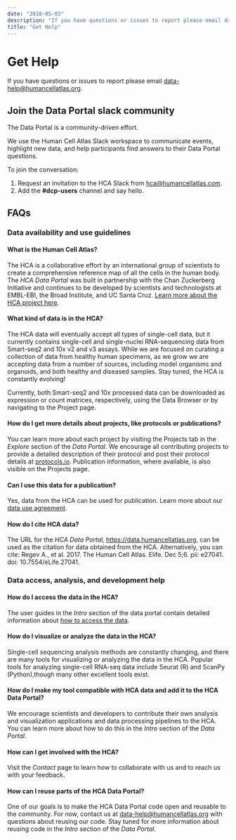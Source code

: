 ```yaml
---
date: "2018-05-03"
description: "If you have questions or issues to report please email data-help@humancellatlas.org."
title: "Get Help"
---
```


# Get Help

If you have questions or issues to report please email [data-help@humancellatlas.org]({emailHelp}).

## Join the Data Portal slack community

The Data Portal is a community-driven effort.

We use the Human Cell Atlas Slack workspace to communicate events, highlight new data, and help participants find answers to their Data Portal questions.

To join the conversation:

1. Request an invitation to the HCA Slack from [hca@humancellatlas.com]({emailHumanCellAtlas}).
2. Add the **#dcp-users** channel and say hello.

## FAQs

### Data availability and use guidelines

#### What is the Human Cell Atlas?

The HCA is a collaborative effort by an international group of scientists to create a comprehensive reference map of all the cells in the human body. The _HCA Data Portal_ was built in partnership with the Chan Zuckerberg Initiative and continues to be developed by scientists and technologists at EMBL-EBI, the Broad Institute,
and UC Santa Cruz. [Learn more about the HCA project here]({hcaOrg}).

#### What kind of data is in the HCA?

The HCA data will eventually accept all types of single-cell data, but it currently contains single-cell and single-nuclei RNA-sequencing data from Smart-seq2 and 10x v2 and v3 assays. While we are focused on curating a collection of data from healthy human specimens, as we grow we are accepting data from a number of sources, including model organisms and organoids, and both healthy and diseased samples. Stay tuned, the HCA is constantly evolving!

Currently, both Smart-seq2 and 10x processed data can be downloaded as expression or count matrices, respectively, using the Data Browser or by navigating to the Project page.

#### How do I get more details about projects, like protocols or publications?

You can learn more about each project by visiting the Projects tab in the _Explore_ section of the _Data Portal_. We encourage all contributing projects to provide a detailed description of their protocol and post their protocol details at [protocols.io](https://www.protocols.io/). Publication information, where available, is also visible on the Projects page.

#### Can I use this data for a publication?

Yes, data from the HCA can be used for publication. Learn more about our [data use agreement](/about/data-use-agreement).

#### How do I cite HCA data?

The URL for the _HCA Data Portal_, https://data.humancellatlas.org, can be used as the citation for data obtained from the HCA. Alternatively, you can cite: Regev A., et al. 2017. The Human Cell Atlas. Elife. Dec 5;6. pii: e27041.
doi: 10.7554/eLife.27041.

### Data access, analysis, and development help

#### How do I access the data in the HCA?

The user guides in the _Intro_ section of the data portal contain detailed information about [how to access the data](/guides).

#### How do I visualize or analyze the data in the HCA?

Single-cell sequencing analysis methods are constantly changing, and there are many tools for visualizing or analyzing the data in the HCA. Popular tools for analyzing single-cell RNA-seq data include Seurat (R) and ScanPy (Python),though many other excellent tools exist.

#### How do I make my tool compatible with HCA data and add it to the HCA Data Portal?

We encourage scientists and developers to contribute their own analysis and visualization applications and data processing pipelines to the HCA. You can learn more about how to do this in the _Intro_ section of the _Data Portal_.

#### How can I get involved with the HCA?

Visit the _Contact_ page to learn how to collaborate with us and to reach us with your feedback.

#### How can I reuse parts of the HCA Data Portal?

One of our goals is to make the HCA Data Portal code open and reusable to the community. For now, contact us at [data-help@humancellatlas.org]({emailHelp}) with questions about reusing our code. Stay tuned for more information about reusing code in the _Intro_ section of the _Data Portal_.
